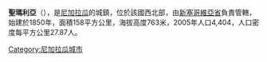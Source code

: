 '''聖瑪利亞'''（{{lang-es|Santa María}}），是[[尼加拉瓜|尼加拉瓜]]的城鎮，位於該國西北部，由[[新塞哥維亞省|新塞哥維亞省]]負責管轄，始建於1850年，面積158平方公里，海拔高度763米，2005年人口4,404，人口密度每平方公里27.87人。

{{Coord|13|45|N|86|43|W|source:itwiki_region:NI|display=title}}

{{Nicaragua-geo-stub}}
[[Category:尼加拉瓜城市|Category:尼加拉瓜城市]]